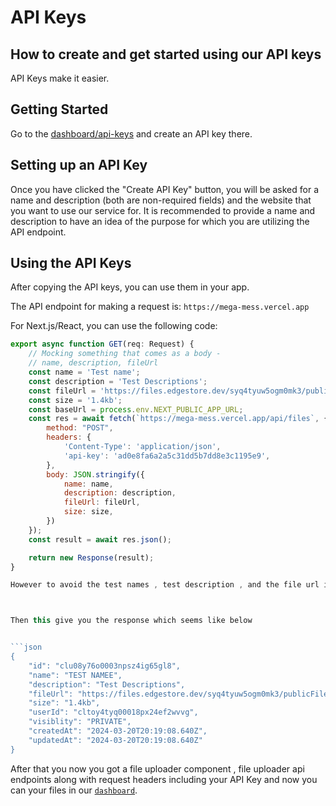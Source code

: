 # API Keys
## How to create and get started using our API keys

<Callout>
API Keys make it easier.
</Callout>

## Getting Started

Go to the [dashboard/api-keys](https://mega-mess.vercel.app/) and create an API key there.

## Setting up an API Key

Once you have clicked the "Create API Key" button, you will be asked for a name and description (both are non-required fields) and the website that you want to use our service for. It is recommended to provide a name and description to have an idea of the purpose for which you are utilizing the API endpoint.

## Using the API Keys

After copying the API keys, you can use them in your app.

The API endpoint for making a request is: `https://mega-mess.vercel.app`

For Next.js/React, you can use the following code:

```js
export async function GET(req: Request) {
    // Mocking something that comes as a body - 
    // name, description, fileUrl
    const name = 'Test name';
    const description = 'Test Descriptions';
    const fileUrl = 'https://files.edgestore.dev/syq4tyuw5ogm0mk3/publicFiles/_public/e36f81e8-e69f-4c62-91e4-a5f92563fc15.svg';
    const size = '1.4kb';
    const baseUrl = process.env.NEXT_PUBLIC_APP_URL;
    const res = await fetch(`https://mega-mess.vercel.app/api/files`, {
        method: "POST",
        headers: {
            'Content-Type': 'application/json',
            'api-key': 'ad0e8fa6a2a5c31dd5b7dd8e3c1195e9',
        },
        body: JSON.stringify({
            name: name,
            description: description,
            fileUrl: fileUrl,
            size: size,
        })
    });
    const result = await res.json();

    return new Response(result);
}

However to avoid the test names , test description , and the file url i highly recommend checking the our custome made comps for handling [file upload](https://github.com/Kinfe123/MegaMess/blob/main/app/(dashboard)/dashboard/_components/file-upload.tsx) with EdgeStore.



Then this give you the response which seems like below 


```json
{
    "id": "clu08y76o0003npsz4ig65gl8",
    "name": "TEST NAMEE",
    "description": "Test Descriptions",
    "fileUrl": "https://files.edgestore.dev/syq4tyuw5ogm0mk3/publicFiles/_public/e36f81e8-e69f-4c62-91e4-asa.svg",
    "size": "1.4kb",
    "userId": "cltoy4tyq00018px24ef2wvvg",
    "visiblity": "PRIVATE",
    "createdAt": "2024-03-20T20:19:08.640Z",
    "updatedAt": "2024-03-20T20:19:08.640Z"
}
```


After that you now you got a file uploader component , file uploader api endpoints along with request headers including your API Key and now you can your files in our [`dashboard`](https://mega-mess.vercel.app/).


